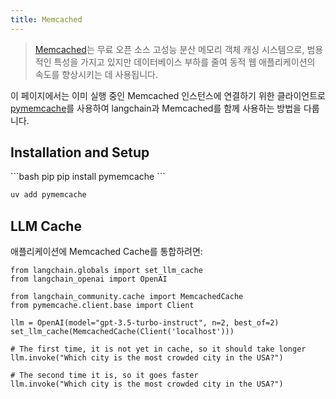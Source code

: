 ```yaml
---
title: Memcached
---
```


> [Memcached](https://www.memcached.org/)는 무료 오픈 소스 고성능 분산 메모리 객체 캐싱 시스템으로,
> 범용적인 특성을 가지고 있지만 데이터베이스 부하를 줄여 동적 웹 애플리케이션의 속도를 향상시키는 데 사용됩니다.

이 페이지에서는 이미 실행 중인 Memcached 인스턴스에 연결하기 위한 클라이언트로 [pymemcache](https://github.com/pinterest/pymemcache)를 사용하여 langchain과 Memcached를 함께 사용하는 방법을 다룹니다.

## Installation and Setup

<CodeGroup>
```bash pip
pip install pymemcache
```

```bash uv
uv add pymemcache
```
</CodeGroup>

## LLM Cache

애플리케이션에 Memcached Cache를 통합하려면:
```python3
from langchain.globals import set_llm_cache
from langchain_openai import OpenAI

from langchain_community.cache import MemcachedCache
from pymemcache.client.base import Client

llm = OpenAI(model="gpt-3.5-turbo-instruct", n=2, best_of=2)
set_llm_cache(MemcachedCache(Client('localhost')))

# The first time, it is not yet in cache, so it should take longer
llm.invoke("Which city is the most crowded city in the USA?")

# The second time it is, so it goes faster
llm.invoke("Which city is the most crowded city in the USA?")
```